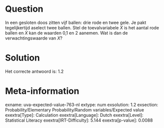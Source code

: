 Question
========

In een gesloten doos zitten vijf ballen: drie rode en twee gele. Je pakt
tegelijkertijd aselect twee ballen. Stel de toevalvariabele *X* is het
aantal rode ballen en *X* kan de waarden 0,1 en 2 aanemen. Wat is dan de
verwachtingswaarde van *X*?


Solution
========

Het correcte antwoord is: 1.2

Meta-information
================
exname: uva-expected-value-763-nl
extype: num
exsolution: 1.2
exsection: Probability/Elementary Probability/Random variables/Expected value
exextra[Type]: Calculation
exextra[Language]: Dutch
exextra[Level]: Statistical Literacy
exextra[IRT-Difficulty]: 5.144
exextra[p-value]: 0.0088
